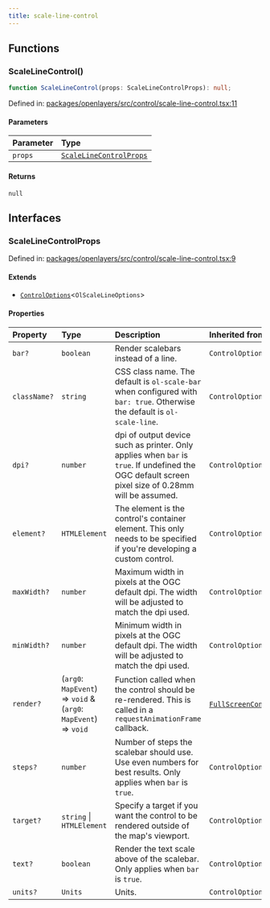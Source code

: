 ```yaml
---
title: scale-line-control
---
```


## Functions

### ScaleLineControl()

```ts
function ScaleLineControl(props: ScaleLineControlProps): null;
```

Defined in: [packages/openlayers/src/control/scale-line-control.tsx:11](https://github.com/nickdutto/react-gis/blob/main/packages/openlayers/src/control/scale-line-control.tsx#L11)

#### Parameters

| Parameter | Type                                              |
| :-------- | :------------------------------------------------ |
| `props`   | [`ScaleLineControlProps`](#scalelinecontrolprops) |

#### Returns

`null`

## Interfaces

### ScaleLineControlProps

Defined in: [packages/openlayers/src/control/scale-line-control.tsx:9](https://github.com/nickdutto/react-gis/blob/main/packages/openlayers/src/control/scale-line-control.tsx#L9)

#### Extends

- [`ControlOptions`](use-control.mdx#controloptions)\<`OlScaleLineOptions`\>

#### Properties

| Property                            | Type                                                            | Description                                                                                                                                        | Inherited from                                                                                                        |
| :---------------------------------- | :-------------------------------------------------------------- | :------------------------------------------------------------------------------------------------------------------------------------------------- | :-------------------------------------------------------------------------------------------------------------------- |
| <a id="bar"></a> `bar?`             | `boolean`                                                       | Render scalebars instead of a line.                                                                                                                | `ControlOptions.bar`                                                                                                  |
| <a id="classname"></a> `className?` | `string`                                                        | CSS class name. The default is `ol-scale-bar` when configured with `bar: true`. Otherwise the default is `ol-scale-line`.                          | `ControlOptions.className`                                                                                            |
| <a id="dpi"></a> `dpi?`             | `number`                                                        | dpi of output device such as printer. Only applies when `bar` is `true`. If undefined the OGC default screen pixel size of 0.28mm will be assumed. | `ControlOptions.dpi`                                                                                                  |
| <a id="element"></a> `element?`     | `HTMLElement`                                                   | The element is the control's container element. This only needs to be specified if you're developing a custom control.                             | `ControlOptions.element`                                                                                              |
| <a id="maxwidth"></a> `maxWidth?`   | `number`                                                        | Maximum width in pixels at the OGC default dpi. The width will be adjusted to match the dpi used.                                                  | `ControlOptions.maxWidth`                                                                                             |
| <a id="minwidth"></a> `minWidth?`   | `number`                                                        | Minimum width in pixels at the OGC default dpi. The width will be adjusted to match the dpi used.                                                  | `ControlOptions.minWidth`                                                                                             |
| <a id="render"></a> `render?`       | (`arg0`: `MapEvent`) => `void` & (`arg0`: `MapEvent`) => `void` | Function called when the control should be re-rendered. This is called in a `requestAnimationFrame` callback.                                      | [`FullScreenControlProps`](full-screen-control.mdx#fullscreencontrolprops).[`render`](full-screen-control.mdx#render) |
| <a id="steps"></a> `steps?`         | `number`                                                        | Number of steps the scalebar should use. Use even numbers for best results. Only applies when `bar` is `true`.                                     | `ControlOptions.steps`                                                                                                |
| <a id="target"></a> `target?`       | `string` \| `HTMLElement`                                       | Specify a target if you want the control to be rendered outside of the map's viewport.                                                             | `ControlOptions.target`                                                                                               |
| <a id="text"></a> `text?`           | `boolean`                                                       | Render the text scale above of the scalebar. Only applies when `bar` is `true`.                                                                    | `ControlOptions.text`                                                                                                 |
| <a id="units"></a> `units?`         | `Units`                                                         | Units.                                                                                                                                             | `ControlOptions.units`                                                                                                |
